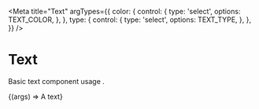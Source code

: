 
<Meta title="Text"
      argTypes={{
        color: {
          control: {
            type: 'select',
            options: TEXT_COLOR,
          },
        },
        type: {
          control: {
            type: 'select',
            options: TEXT_TYPE,
          },
        },
      }}
/>


# Text
Basic text component usage .

<Canvas>
  <Story
    name="Default text"
  >
    {(args) => <Text {...args}>A text</Text>}
  </Story>
</Canvas>

<ArgsTable story="Default text"/>
